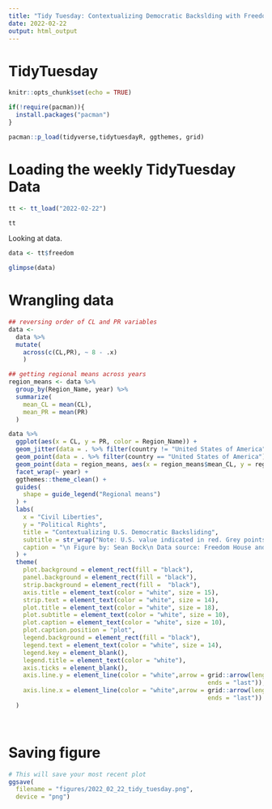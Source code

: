 ```yaml
---
title: "Tidy Tuesday: Contextualizing Democratic Backslding with Freedom House and UN data"
date: 2022-02-22
output: html_output
---
```


# TidyTuesday


```r

knitr::opts_chunk$set(echo = TRUE)

if(!require(pacman)){
  install.packages("pacman")
}

pacman::p_load(tidyverse,tidytuesdayR, ggthemes, grid)

```

# Loading the weekly TidyTuesday Data

```r

tt <- tt_load("2022-02-22")

```

```r

tt

```

Looking at data.

```r

data <- tt$freedom

glimpse(data)
```

# Wrangling data

```r

## reversing order of CL and PR variables
data <-
  data %>% 
  mutate(
    across(c(CL,PR), ~ 8 - .x)
    )

## getting regional means across years
region_means <- data %>%
  group_by(Region_Name, year) %>%
  summarize(
    mean_CL = mean(CL),
    mean_PR = mean(PR)
  ) 

```



```r

data %>%
  ggplot(aes(x = CL, y = PR, color = Region_Name)) +
  geom_jitter(data = . %>% filter(country != "United States of America"), color = "grey", alpha = .2) +
  geom_point(data = . %>% filter(country == "United States of America"), color = "red", size = 3) + 
  geom_point(data = region_means, aes(x = region_means$mean_CL, y = region_means$mean_PR, shape = region_means$Region_Name), inherit.aes = FALSE, color = "white", size = 3) +
  facet_wrap(~ year) +
  ggthemes::theme_clean() +
  guides(
    shape = guide_legend("Regional means")
  ) + 
  labs(
    x = "Civil Liberties",
    y = "Political Rights",
    title = "Contextualizing U.S. Democratic Backsliding",
    subtitle = str_wrap("Note: U.S. value indicated in red. Grey points (country observations) are jittered to avoid overlapping.",width = 40),
    caption = "\n Figure by: Sean Bock\n Data source: Freedom House and UN, provided by Arthur Cheib\n Git: https://github.com/Sdbock/tidytuesday "
  ) +
  theme(
    plot.background = element_rect(fill = "black"),
    panel.background = element_rect(fill = "black"),
    strip.background = element_rect(fill =  "black"),
    axis.title = element_text(color = "white", size = 15),
    strip.text = element_text(color = "white", size = 14),
    plot.title = element_text(color = "white", size = 18),
    plot.subtitle = element_text(color = "white", size = 10),
    plot.caption = element_text(color = "white", size = 10),
    plot.caption.position = "plot",
    legend.background = element_rect(fill = "black"),
    legend.text = element_text(color = "white", size = 14),
    legend.key = element_blank(),
    legend.title = element_text(color = "white"),
    axis.ticks = element_blank(),
    axis.line.y = element_line(color = "white",arrow = grid::arrow(length = unit(0.2, "cm"), 
                                                       ends = "last")),
    axis.line.x = element_line(color = "white",arrow = grid::arrow(length = unit(0.2, "cm"), 
                                                       ends = "last"))
  )

  
```

# Saving figure

```r

# This will save your most recent plot
ggsave(
  filename = "figures/2022_02_22_tidy_tuesday.png",
  device = "png")

```
